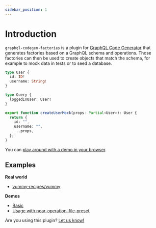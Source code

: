 ```yaml
---
sidebar_position: 1
---
```


# Introduction

`graphql-codegen-factories` is a plugin for [GraphQL Code Generator](https://www.graphql-code-generator.com/) that generates factories based on a GraphQL schema and operations.
Those factories can then be used to create objects that match the schema, for example to mock data in tests or to seed a database.

<div className="codeBlocks">

```graphql title="schema.graphql"
type User {
  id: ID!
  username: String!
}

type Query {
  loggedInUser: User!
}
```

```typescript title="factories.ts"
export function createUserMock(props: Partial<User>): User {
  return {
    id: "",
    username: "",
    ...props,
  };
}
```

</div>

You can [play around with a demo in your browser](https://stackblitz.com/github/zhouzi/graphql-codegen-factories/blob/main/examples/basic).

## Examples

**Real world**

- [yummy-recipes/yummy](https://github.com/yummy-recipes/yummy)

**Demos**

- [Basic](https://stackblitz.com/github/zhouzi/graphql-codegen-factories/blob/main/examples/basic)
- [Usage with near-operation-file-preset](https://stackblitz.com/github/zhouzi/graphql-codegen-factories/blob/main/examples/usage-with-near-operation-file-preset)

Are you using this plugin? [Let us know!](https://github.com/zhouzi/graphql-codegen-factories/issues/new?title=Add%20my%20project%20to%20the%20examples)
